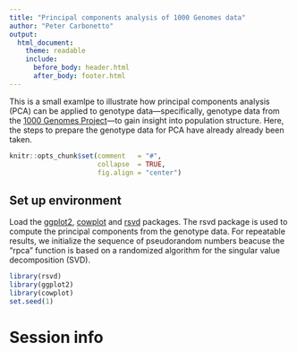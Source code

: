 ```yaml
---
title: "Principal components analysis of 1000 Genomes data"
author: "Peter Carbonetto"
output:
  html_document:
    theme: readable
    include:
      before_body: header.html
      after_body: footer.html
---
```


This is a small examlpe to illustrate how principal components
analysis (PCA) can be applied to genotype data---specifically,
genotype data from the [1000 Genomes Project][1kg]---to gain insight
into population structure. Here, the steps to prepare the genotype
data for PCA have already already been taken.

```r
knitr::opts_chunk$set(comment   = "#",
                      collapse  = TRUE,
                      fig.align = "center")
```

## Set up environment

Load the [ggplot2][ggplot2], [cowplot][cowplot] and [rsvd][rsvd]
packages. The rsvd package is used to compute the principal components
from the genotype data. For repeatable results, we initialize the
sequence of pseudorandom numbers beacuse the "rpca" function is based
on a randomized algorithm for the singular value decomposition (SVD).

```r
library(rsvd)
library(ggplot2)
library(cowplot)
set.seed(1)
```

# Session info

[1kg]: https://doi.org/10.1038/nature15393
[ggplot2]: https://cran.r-project.org/package=ggplot2
[cowplot]: https://cran.r-project.org/package=cowplot
[rsvd]: https://cran.r-project.org/package=rsvd
